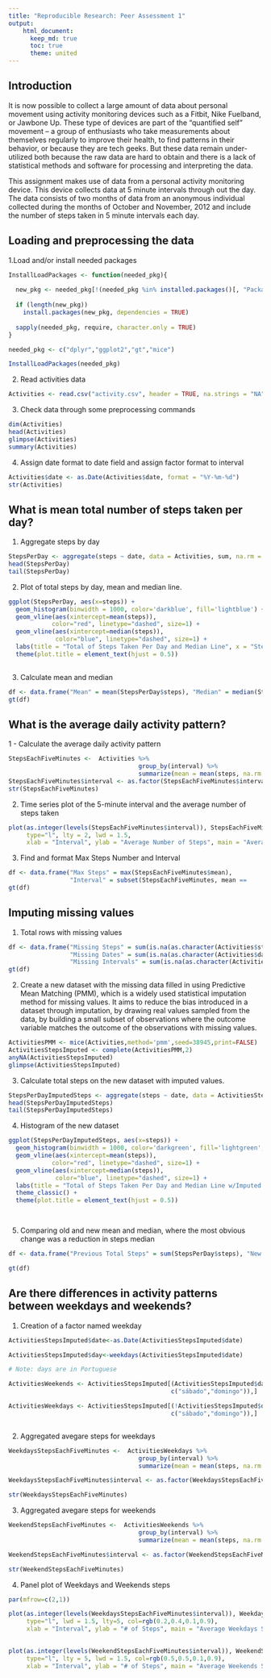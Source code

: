 ```yaml
---
title: "Reproducible Research: Peer Assessment 1"
output: 
    html_document:
      keep_md: true
      toc: true
      theme: united
---
```


## Introduction

It is now possible to collect a large amount of data about personal movement using activity monitoring devices such as a Fitbit, Nike Fuelband, or Jawbone Up. These type of devices are part of the “quantified self” movement – a group of enthusiasts who take measurements about themselves regularly to improve their health, to find patterns in their behavior, or because they are tech geeks. But these data remain under-utilized both because the raw data are hard to obtain and there is a lack of statistical methods and software for processing and interpreting the data.

This assignment makes use of data from a personal activity monitoring device. This device collects data at 5 minute intervals through out the day. The data consists of two months of data from an anonymous individual collected during the months of October and November, 2012 and include the number of steps taken in 5 minute intervals each day.

## Loading and preprocessing the data

1.Load and/or install needed packages

```r


InstallLoadPackages <- function(needed_pkg){
  
  new_pkg <- needed_pkg[!(needed_pkg %in% installed.packages()[, "Package"])]
  
  if (length(new_pkg)) 
    install.packages(new_pkg, dependencies = TRUE)
  
  sapply(needed_pkg, require, character.only = TRUE)
}

needed_pkg <- c("dplyr","ggplot2","gt","mice")

InstallLoadPackages(needed_pkg)

```

2. Read activities data

```r

Activities <- read.csv("activity.csv", header = TRUE, na.strings = "NA", sep = ",")

```

3. Check data through some preprocessing commands

```r

dim(Activities)
head(Activities)
glimpse(Activities)
summary(Activities)

```

4. Assign date format to date field and assign factor format to interval 

```r

Activities$date <- as.Date(Activities$date, format = "%Y-%m-%d")
str(Activities)

```

## What is mean total number of steps taken per day?

1. Aggregate steps by day

```r


StepsPerDay <- aggregate(steps ~ date, data = Activities, sum, na.rm = TRUE)
head(StepsPerDay)
tail(StepsPerDay)

```


2. Plot of total steps by day, mean and median line.

```r

ggplot(StepsPerDay, aes(x=steps)) +
  geom_histogram(binwidth = 1000, color='darkblue', fill='lightblue') +
  geom_vline(aes(xintercept=mean(steps)),
            color="red", linetype="dashed", size=1) + 
  geom_vline(aes(xintercept=median(steps)),
             color="blue", linetype="dashed", size=1) + 
  labs(title = "Total of Steps Taken Per Day and Median Line", x = "Steps", y = "Frequency")  + theme_classic()+ 
  theme(plot.title = element_text(hjust = 0.5))
 
```

3. Calculate mean and median

```r

df <- data.frame("Mean" = mean(StepsPerDay$steps), "Median" = median(StepsPerDay$steps))
gt(df)

```

## What is the average daily activity pattern?

1 - Calculate the average daily activity pattern

```r

StepsEachFiveMinutes <-  Activities %>% 
                                    group_by(interval) %>% 
                                    summarize(mean = mean(steps, na.rm = TRUE))
StepsEachFiveMinutes$interval <- as.factor(StepsEachFiveMinutes$interval)
str(StepsEachFiveMinutes)

```

2. Time series plot of the 5-minute interval and the average number of steps taken 

```r


plot(as.integer(levels(StepsEachFiveMinutes$interval)), StepsEachFiveMinutes$mean,
     type="l", lty = 2, lwd = 1.5,
     xlab = "Interval", ylab = "Average Number of Steps", main = "Average Daily Steps",      col ="green")


```


3. Find and format Max Steps Number and Interval


```r
df <- data.frame("Max Steps" = max(StepsEachFiveMinutes$mean), 
                 "Interval" = subset(StepsEachFiveMinutes, mean ==     max(StepsEachFiveMinutes$mean))$interval)
gt(df)

```

## Imputing missing values


1. Total rows with missing values

```r

df <- data.frame("Missing Steps" = sum(is.na(as.character(Activities$steps))),
                 "Missing Dates" = sum(is.na(as.character(Activities$date))),
                 "Missing Intervals" = sum(is.na(as.character(Activities$interval))))
gt(df)

```


2. Create a new dataset with the missing data filled in using Predictive Mean Matching (PMM), which is a widely used statistical imputation method for missing values. It aims to reduce the bias introduced in a dataset through imputation, by drawing real values sampled from the data, by building a small subset of observations where the outcome variable matches the outcome of the observations with missing values.


```r

ActivitiesPMM <- mice(Activities,method='pmm',seed=38945,print=FALSE)
ActivitiesStepsImputed <- complete(ActivitiesPMM,2)
anyNA(ActivitiesStepsImputed)
glimpse(ActivitiesStepsImputed)

```

3. Calculate total steps on the new dataset with imputed values. 


```r

StepsPerDayImputedSteps <- aggregate(steps ~ date, data = ActivitiesStepsImputed, sum)
head(StepsPerDayImputedSteps)
tail(StepsPerDayImputedSteps)

```


4. Histogram of the new dataset


```r


ggplot(StepsPerDayImputedSteps, aes(x=steps)) +
  geom_histogram(binwidth = 1000, color='darkgreen', fill='lightgreen',alpha=0.8) +
  geom_vline(aes(xintercept=mean(steps)),
            color="red", linetype="dashed", size=1) + 
  geom_vline(aes(xintercept=median(steps)),
             color="blue", linetype="dashed", size=1) + 
  labs(title = "Total of Steps Taken Per Day and Median Line w/Imputed Missing Steps", x = "Steps", y = "Frequency")  + 
  theme_classic() +
  theme(plot.title = element_text(hjust = 0.5))

 
```



5. Comparing old and new mean and median, where the most obvious change was a reduction in steps median

```r

df <- data.frame("Previous Total Steps" = sum(StepsPerDay$steps), "New Total Steps" = sum(StepsPerDayImputedSteps$steps),"Previous Mean" = mean(StepsPerDay$steps), "New Mean" = mean(StepsPerDayImputedSteps$steps), "Previous Median" = median(StepsPerDay$steps),"New Median" = median(StepsPerDayImputedSteps$steps))

gt(df)

```


## Are there differences in activity patterns between weekdays and weekends?

1. Creation of a factor named weekday

```r

ActivitiesStepsImputed$date<-as.Date(ActivitiesStepsImputed$date)

ActivitiesStepsImputed$day<-weekdays(ActivitiesStepsImputed$date)

# Note: days are in Portuguese

ActivitiesWeekends <- ActivitiesStepsImputed[(ActivitiesStepsImputed$day %in%     
                                             c("sábado","domingo")),]

ActivitiesWeekdays <- ActivitiesStepsImputed[(!ActivitiesStepsImputed$day %in%     
                                             c("sábado","domingo")),]



```

2. Aggregated avegare steps for weekdays


```r

WeekdaysStepsEachFiveMinutes <-  ActivitiesWeekdays %>% 
                                    group_by(interval) %>% 
                                    summarize(mean = mean(steps, na.rm = TRUE))

WeekdaysStepsEachFiveMinutes$interval <- as.factor(WeekdaysStepsEachFiveMinutes$interval)

str(WeekdaysStepsEachFiveMinutes)


```



3. Aggregated avegare steps for weekends


```r

WeekendStepsEachFiveMinutes <-  ActivitiesWeekends %>% 
                                    group_by(interval) %>% 
                                    summarize(mean = mean(steps, na.rm = TRUE))

WeekendStepsEachFiveMinutes$interval <- as.factor(WeekendStepsEachFiveMinutes$interval)

str(WeekendStepsEachFiveMinutes)

```


4. Panel plot of Weekdays and Weekends steps


```r

par(mfrow=c(2,1))

plot(as.integer(levels(WeekdaysStepsEachFiveMinutes$interval)), WeekdaysStepsEachFiveMinutes$mean,
     type="l", lwd = 1.5, lty=5, col=rgb(0.2,0.4,0.1,0.9),
     xlab = "Interval", ylab = "# of Steps", main = "Average Weekdays Steps")
     

plot(as.integer(levels(WeekendStepsEachFiveMinutes$interval)), WeekendStepsEachFiveMinutes$mean,
     type="l", lty = 5, lwd = 1.5, col=rgb(0.5,0.5,0.1,0.9),
     xlab = "Interval", ylab = "# of Steps", main = "Average Weekends Steps")


```
